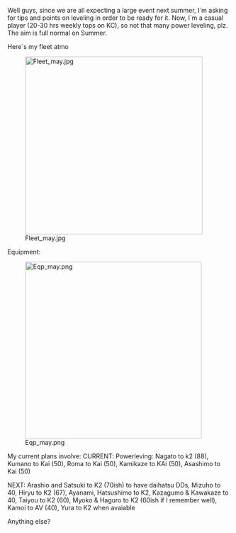 Well guys, since we are all expecting a large event next summer, I`m asking for tips and points on leveling in order to be ready for it. Now, I`m a casual player (20-30 hrs weekly tops on KC), so not that many power leveling, plz. The aim is full normal on Summer.

Here`s my fleet atmo

[[File:Fleet_may.jpg|thumb|left|400px]]















Equipment:

[[File:Eqp_may.png|thumb|left|398px]]























<p style="font-weight:normal;">My current plans involve: CURRENT: Powerleving: Nagato to k2 (88), Kumano to Kai (50), Roma to Kai (50), Kamikaze to KAi (50), Asashimo to Kai (50)</p>

<p style="font-weight:normal;">NEXT: Arashio and Satsuki to K2 (70ish) to have daihatsu DDs, Mizuho to 40, Hiryu to K2 (67), Ayanami, Hatsushimo to K2, Kazagumo & Kawakaze to 40, Taiyou to K2 (60), Myoko & Haguro to K2 (60ish if I remember well), Kamoi to AV (40), Yura to K2 when avaiable</p>

<p style="font-weight:normal;"></p>

<p style="font-weight:normal;">Anything else?</p> <ac_metadata title="Mid-level training for Summer" lastmove="1496411615"> </ac_metadata>